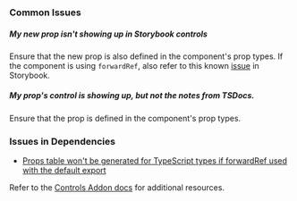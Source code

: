 
<Meta title="Overview/Writing Stories" />

### Common Issues

##### My new prop isn't showing up in Storybook controls

Ensure that the new prop is also defined in the component's prop types. If the component is using `forwardRef`, also refer to this known [issue](https://github.com/storybookjs/storybook/issues/9511) in Storybook.

##### My prop's control is showing up, but not the notes from TSDocs.

Ensure that the prop is defined in the component's prop types.

### Issues in Dependencies

- [Props table won't be generated for TypeScript types if forwardRef used with the default export](https://github.com/storybookjs/storybook/issues/9511)

Refer to the [Controls Addon docs](https://storybook.js.org/addons/@storybook/addon-controls) for additional resources.
